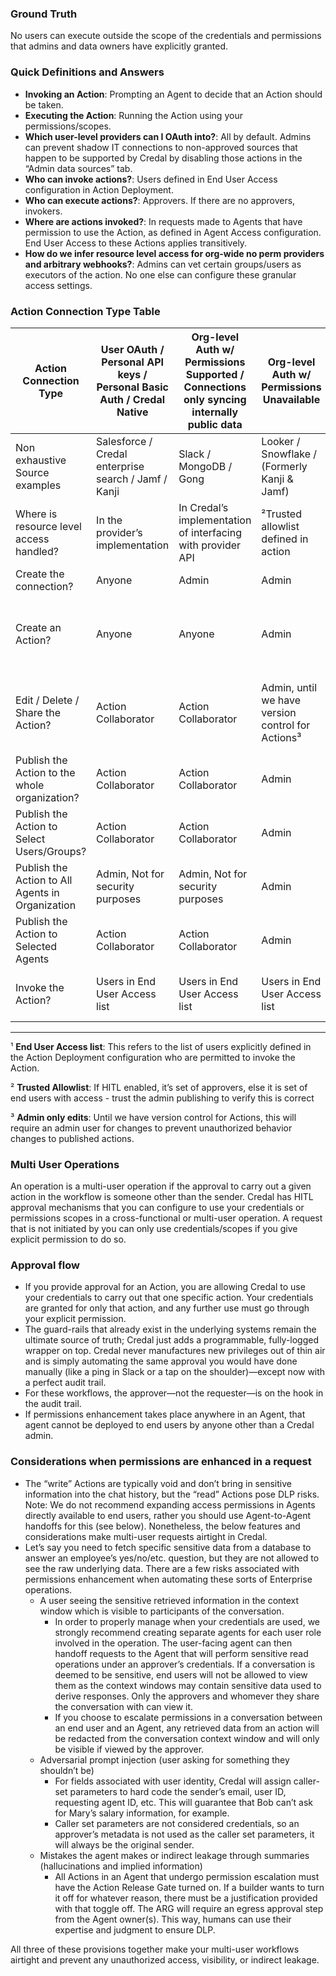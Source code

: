 ### Ground Truth
No users can execute outside the scope of the credentials and permissions that admins and data owners have explicitly granted.

### Quick Definitions and Answers
- **Invoking an Action**: Prompting an Agent to decide that an Action should be taken.
- **Executing the Action**: Running the Action using your permissions/scopes.
- **Which user-level providers can I OAuth into?**: All by default. Admins can prevent shadow IT connections to non-approved sources that happen to be supported by Credal by disabling those actions in the “Admin data sources” tab.
- **Who can invoke actions?**: Users defined in End User Access configuration in Action Deployment. 
- **Who can execute actions?**: Approvers. If there are no approvers, invokers.
- **Where are actions invoked?**: In requests made to Agents that have permission to use the Action, as defined in Agent Access configuration. End User Access to these Actions applies transitively.
- **How do we infer resource level access for org-wide no perm providers and arbitrary webhooks?**: Admins can vet certain groups/users as executors of the action. No one else can configure these granular access settings.


### Action Connection Type Table

| Action Connection Type | User OAuth / Personal API keys / Personal Basic Auth / Credal Native | Org-level Auth w/ Permissions Supported / Connections only syncing internally public data | Org-level Auth w/ Permissions Unavailable | Fetch from API (aka trigger a webhook) |
|------------------------|---------------------------------------------------------------------|------------------------------------------------------------------------------------------|-------------------------------------------|----------------------------------------|
| Non exhaustive Source examples | Salesforce / Credal enterprise search / Jamf / Kanji | Slack / MongoDB / Gong | Looker / Snowflake / (Formerly Kanji & Jamf) | Webhook |
| Where is resource level access handled? | In the provider’s implementation | In Credal’s implementation of interfacing with provider API | ²Trusted allowlist defined in action | ²Trusted allowlist defined in action |
| Create the connection? | Anyone | Admin | Admin | Anyone |
| Create an Action? | Anyone | Anyone | Admin | Admin, until we have version control for Actions³ |
| Edit / Delete / Share the Action? | Action Collaborator | Action Collaborator | Admin, until we have version control for Actions³ | Admin, until we have version control for Actions³ |
| Publish the Action to the whole organization? | Action Collaborator | Action Collaborator | Admin | Admin |
| Publish the Action to Select Users/Groups? | Action Collaborator | Action Collaborator | Admin | Admin |
| Publish the Action to All Agents in Organization | Admin, Not for security purposes | Admin, Not for security purposes | Admin | Admin |
| Publish the Action to Selected Agents | Action Collaborator | Action Collaborator | Admin | Admin |
| Invoke the Action? | Users in End User Access list | Users in End User Access list | Users in End User Access list | Users in End User Access list¹ |

---

¹ **End User Access list**: This refers to the list of users explicitly defined in the Action Deployment configuration who are permitted to invoke the Action.

² **Trusted Allowlist**: If HITL enabled, it’s set of approvers, else it is set of end users with access - trust the admin publishing to verify this is correct

³ **Admin only edits**: Until we have version control for Actions, this will require an admin user for changes to prevent unauthorized behavior changes to published actions.

### Multi User Operations
An operation is a multi-user operation if the approval to carry out a given action in the workflow is someone other than the sender. Credal has HITL approval mechanisms that you can configure to use your credentials or permissions scopes in a cross-functional or multi-user operation. A request that is not initiated by you can only use credentials/scopes if you give explicit permission to do so.

### Approval flow
- If you provide approval for an Action, you are allowing Credal to use your credentials to carry out that one specific action. Your credentials are granted for only that action, and any further use must go through your explicit permission.
- The guard-rails that already exist in the underlying systems remain the ultimate source of truth; Credal just adds a programmable, fully-logged wrapper on top. Credal never manufactures new privileges out of thin air and is simply automating the same approval you would have done manually (like a ping in Slack or a tap on the shoulder)—except now with a perfect audit trail.
- For these workflows, the approver—not the requester—is on the hook in the audit trail.
- If permissions enhancement takes place anywhere in an Agent, that agent cannot be deployed to end users by anyone other than a Credal admin.

### Considerations when permissions are enhanced in a request
- The “write” Actions are typically void and don’t bring in sensitive information into the chat history, but the “read” Actions pose DLP risks. Note: We do not recommend expanding access permissions in Agents directly available to end users, rather you should use Agent-to-Agent handoffs for this (see below). Nonetheless, the below features and considerations make multi-user requests airtight in Credal.
- Let’s say you need to fetch specific sensitive data from a database to answer an employee’s yes/no/etc. question, but they are not allowed to see the raw underlying data. There are a few risks associated with permissions enhancement when automating these sorts of Enterprise operations.
  - A user seeing the sensitive retrieved information in the context window which is visible to participants of the conversation.
    - In order to properly manage when your credentials are used, we strongly recommend creating separate agents for each user role involved in the operation. The user-facing agent can then handoff requests to the Agent that will perform sensitive read operations under an approver’s credentials. If a conversation is deemed to be sensitive, end users will not be allowed to view them as the context windows may contain sensitive data used to derive responses. Only the approvers and whomever they share the conversation with can view it.
    - If you choose to escalate permissions in a conversation between an end user and an Agent, any retrieved data from an action will be redacted from the conversation context window and will only be visible if viewed by the approver.
  - Adversarial prompt injection (user asking for something they shouldn’t be)
    - For fields associated with user identity, Credal will assign caller-set parameters to hard code the sender’s email, user ID, requesting agent ID, etc. This will guarantee that Bob can’t ask for Mary’s salary information, for example.
    - Caller set parameters are not considered credentials, so an approver’s metadata is not used as the caller set parameters, it will always be the original sender.
  - Mistakes the agent makes or indirect leakage through summaries (hallucinations and implied information)
    - All Actions in an Agent that undergo permission escalation must have the Action Release Gate turned on. If a builder wants to turn it off for whatever reason, there must be a justification provided with that toggle off. The ARG will require an egress approval step from the Agent owner(s). This way, humans can use their expertise and judgment to ensure DLP.

All three of these provisions together make your multi-user workflows airtight and prevent any unauthorized access, visibility, or indirect leakage.
